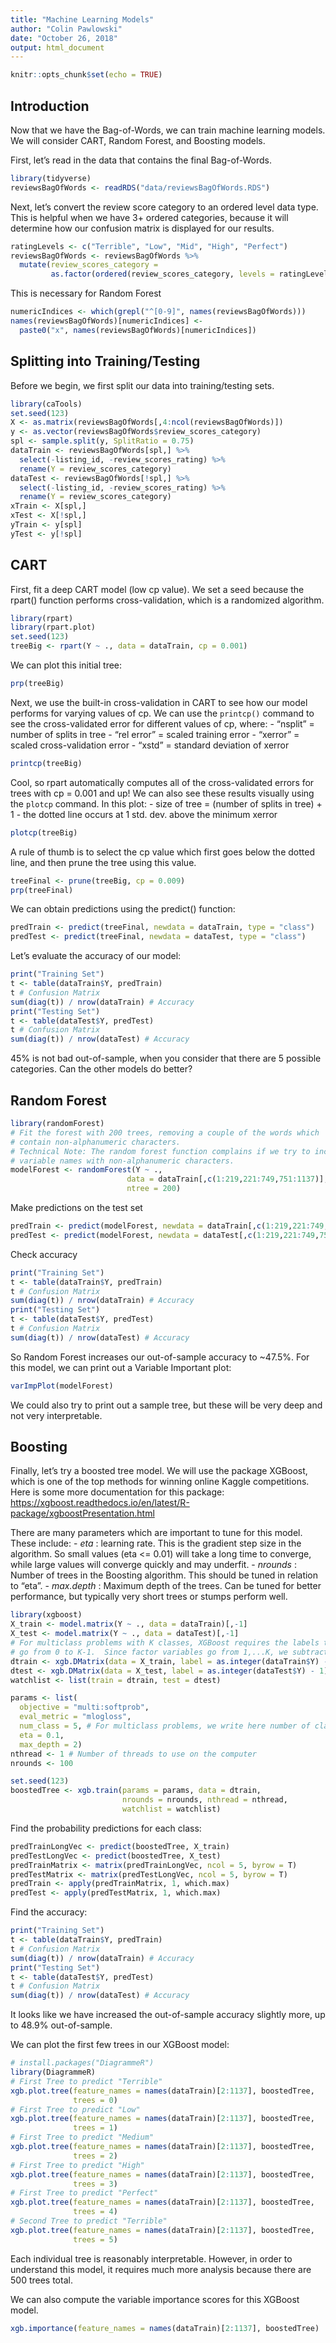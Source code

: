 ```yaml
---
title: "Machine Learning Models"
author: "Colin Pawlowski"
date: "October 26, 2018"
output: html_document
---
```


```r
knitr::opts_chunk$set(echo = TRUE)
```

## Introduction
Now that we have the Bag-of-Words, we can train machine learning models.
We will consider CART, Random Forest, and Boosting models.

First, let's read in the data that contains the final Bag-of-Words.
```r
library(tidyverse)
reviewsBagOfWords <- readRDS("data/reviewsBagOfWords.RDS")
```

Next, let's convert the review score category to an ordered level data type.
This is helpful when we have 3+ ordered categories, because it will determine
how our confusion matrix is displayed for our results.  
```r
ratingLevels <- c("Terrible", "Low", "Mid", "High", "Perfect")
reviewsBagOfWords <- reviewsBagOfWords %>%
  mutate(review_scores_category = 
         as.factor(ordered(review_scores_category, levels = ratingLevels)))
```

This is necessary for Random Forest
```r
numericIndices <- which(grepl("^[0-9]", names(reviewsBagOfWords)))
names(reviewsBagOfWords)[numericIndices] <-
  paste0("x", names(reviewsBagOfWords)[numericIndices])
```

## Splitting into Training/Testing
Before we begin, we first split our data into training/testing sets.
```r
library(caTools)
set.seed(123)
X <- as.matrix(reviewsBagOfWords[,4:ncol(reviewsBagOfWords)])
y <- as.vector(reviewsBagOfWords$review_scores_category)
spl <- sample.split(y, SplitRatio = 0.75)
dataTrain <- reviewsBagOfWords[spl,] %>%
  select(-listing_id, -review_scores_rating) %>%
  rename(Y = review_scores_category)
dataTest <- reviewsBagOfWords[!spl,] %>%
  select(-listing_id, -review_scores_rating) %>%
  rename(Y = review_scores_category)
xTrain <- X[spl,]
xTest <- X[!spl,]
yTrain <- y[spl]
yTest <- y[!spl]
```

## CART
First, fit a deep CART model (low cp value).  We set a seed because
the rpart() function performs cross-validation, which is a randomized algorithm.  
```r
library(rpart)
library(rpart.plot)
set.seed(123)
treeBig <- rpart(Y ~ ., data = dataTrain, cp = 0.001)
```

We can plot this initial tree:
```r
prp(treeBig)
```
Next, we use the built-in cross-validation in CART to see how our model
performs for varying values of cp.  We can use the `printcp()` command to see the
cross-validated error for different values of cp,
where:
- "nsplit"    = number of splits in tree
- "rel error" = scaled training error
- "xerror"    = scaled cross-validation error
- "xstd"      = standard deviation of xerror
```r
printcp(treeBig)
```

Cool, so rpart automatically computes all of the cross-validated
errors for trees with cp = 0.001 and up! We can also see these results
visually using the `plotcp` command.  In this plot:
 - size of tree = (number of splits in tree) + 1
 - the dotted line occurs at 1 std. dev. above the minimum xerror
```r
plotcp(treeBig)
```

A rule of thumb is to select the cp value which first
goes below the dotted line, and then prune the tree using
this value.
```r
treeFinal <- prune(treeBig, cp = 0.009)
prp(treeFinal)
```

We can obtain predictions using the predict() function:
```r
predTrain <- predict(treeFinal, newdata = dataTrain, type = "class")
predTest <- predict(treeFinal, newdata = dataTest, type = "class")
```

Let's evaluate the accuracy of our model:
```r
print("Training Set")
t <- table(dataTrain$Y, predTrain)
t # Confusion Matrix
sum(diag(t)) / nrow(dataTrain) # Accuracy
print("Testing Set")
t <- table(dataTest$Y, predTest)
t # Confusion Matrix
sum(diag(t)) / nrow(dataTest) # Accuracy
```

45\% is not bad out-of-sample, when you consider that
there are 5 possible categories.  Can the other models do better?



## Random Forest 
```r
library(randomForest)
# Fit the forest with 200 trees, removing a couple of the words which
# contain non-alphanumeric characters.
# Technical Note: The random forest function complains if we try to include
# variable names with non-alphanumeric characters.
modelForest <- randomForest(Y ~ .,
                          data = dataTrain[,c(1:219,221:749,751:1137)],
                          ntree = 200)
```

Make predictions on the test set
```r
predTrain <- predict(modelForest, newdata = dataTrain[,c(1:219,221:749,751:1137)])
predTest <- predict(modelForest, newdata = dataTest[,c(1:219,221:749,751:1137)])
```

Check accuracy
```r
print("Training Set")
t <- table(dataTrain$Y, predTrain)
t # Confusion Matrix
sum(diag(t)) / nrow(dataTrain) # Accuracy
print("Testing Set")
t <- table(dataTest$Y, predTest)
t # Confusion Matrix
sum(diag(t)) / nrow(dataTest) # Accuracy
```

So Random Forest increases our out-of-sample accuracy to ~47.5\%.
For this model, we can print out a Variable Important plot:
```r
varImpPlot(modelForest)
```

We could also try to print out a sample tree, but these will be very deep
and not very interpretable.  

## Boosting

Finally, let's try a boosted tree model.  We will use the package XGBoost,
which is one of the top methods for winning online Kaggle competitions. 
Here is some more documentation for this package:
<https://xgboost.readthedocs.io/en/latest/R-package/xgboostPresentation.html>

There are many parameters which are important to tune for this model.
These include:
- *eta* : learning rate.  This is the gradient step size in the algorithm.
So small values (eta <= 0.01) will take a long time to converge, while
large values will converge quickly and may underfit.
- *nrounds* : Number of trees in the Boosting algorithm.  This should be
tuned in relation to "eta".
- *max.depth* : Maximum depth of the trees.  Can be tuned for better performance,
but typically very short trees or stumps perform well.  

```r
library(xgboost)
X_train <- model.matrix(Y ~ ., data = dataTrain)[,-1]
X_test <- model.matrix(Y ~ ., data = dataTest)[,-1]
# For multiclass problems with K classes, XGBoost requires the labels to 
# go from 0 to K-1.  Since factor variables go from 1,...K, we subtract 1 here.
dtrain <- xgb.DMatrix(data = X_train, label = as.integer(dataTrain$Y) - 1)
dtest <- xgb.DMatrix(data = X_test, label = as.integer(dataTest$Y) - 1)
watchlist <- list(train = dtrain, test = dtest)
```


```r
params <- list(
  objective = "multi:softprob",
  eval_metric = "mlogloss",
  num_class = 5, # For multiclass problems, we write here number of classes K
  eta = 0.1,
  max_depth = 2)
nthread <- 1 # Number of threads to use on the computer
nrounds <- 100

set.seed(123)
boostedTree <- xgb.train(params = params, data = dtrain,
                         nrounds = nrounds, nthread = nthread,
                         watchlist = watchlist)

```

Find the probability predictions for each class:
```r
predTrainLongVec <- predict(boostedTree, X_train)
predTestLongVec <- predict(boostedTree, X_test)
predTrainMatrix <- matrix(predTrainLongVec, ncol = 5, byrow = T)
predTestMatrix <- matrix(predTestLongVec, ncol = 5, byrow = T)
predTrain <- apply(predTrainMatrix, 1, which.max)
predTest <- apply(predTestMatrix, 1, which.max)

```

Find the accuracy:
```r
print("Training Set")
t <- table(dataTrain$Y, predTrain)
t # Confusion Matrix
sum(diag(t)) / nrow(dataTrain) # Accuracy
print("Testing Set")
t <- table(dataTest$Y, predTest)
t # Confusion Matrix
sum(diag(t)) / nrow(dataTest) # Accuracy
```

It looks like we have increased the out-of-sample accuracy slightly more,
up to 48.9\% out-of-sample.

We can plot the first few trees in our XGBoost model:
```r
# install.packages("DiagrammeR")
library(DiagrammeR)
# First Tree to predict "Terrible"
xgb.plot.tree(feature_names = names(dataTrain)[2:1137], boostedTree,
              trees = 0)
# First Tree to predict "Low"
xgb.plot.tree(feature_names = names(dataTrain)[2:1137], boostedTree,
              trees = 1)
# First Tree to predict "Medium"
xgb.plot.tree(feature_names = names(dataTrain)[2:1137], boostedTree,
              trees = 2)
# First Tree to predict "High"
xgb.plot.tree(feature_names = names(dataTrain)[2:1137], boostedTree,
              trees = 3)
# First Tree to predict "Perfect"
xgb.plot.tree(feature_names = names(dataTrain)[2:1137], boostedTree,
              trees = 4)
# Second Tree to predict "Terrible"
xgb.plot.tree(feature_names = names(dataTrain)[2:1137], boostedTree,
              trees = 5)
```

Each individual tree is reasonably interpretable.  However, in order to understand
this model, it requires much more analysis because there are 500 trees total.

We can also compute the variable importance scores for this XGBoost model.  
```r
xgb.importance(feature_names = names(dataTrain)[2:1137], boostedTree)
```

